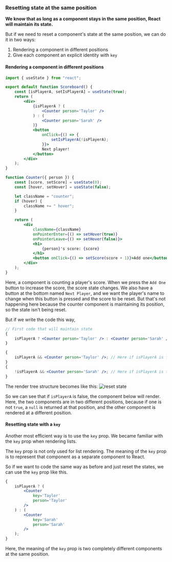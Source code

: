 ### Resetting state at the same position

**We know that as long as a component stays in the same position, React will maintain its state.**

But if we need to reset a component's state at the same position, we can do it in two ways:

1.  Rendering a component in different positions
2.  Give each component an explicit identity with `key`

#### Rendering a component in different positions

```jsx filename="App.jsx"
import { useState } from "react";

export default function Scoreboard() {
    const [isPlayerA, setIsPlayerA] = useState(true);
    return (
        <div>
            {isPlayerA ? (
                <Counter person='Taylor' />
            ) : (
                <Counter person='Sarah' />
            )}
            <button
                onClick={() => {
                    setIsPlayerA(!isPlayerA);
                }}>
                Next player!
            </button>
        </div>
    );
}

function Counter({ person }) {
    const [score, setScore] = useState(0);
    const [hover, setHover] = useState(false);

    let className = "counter";
    if (hover) {
        className += " hover";
    }

    return (
        <div
            className={className}
            onPointerEnter={() => setHover(true)}
            onPointerLeave={() => setHover(false)}>
            <h1>
                {person}'s score: {score}
            </h1>
            <button onClick={() => setScore(score + 1)}>Add one</button>
        </div>
    );
}
```

Here, a component is counting a player's score. When we press the `Add One` button to increase the score, the score state changes. We also have a button at the bottom named `Next Player`, and we want the player's name to change when this button is pressed and the score to be reset. But that's not happening here because the counter component is maintaining its position, so the state isn't being reset.

But if we write the code this way,

```jsx
// First code that will maintain state
{
    isPlayerA ? <Counter person='Taylor' /> : <Counter person='Sarah' />;
}
```

```jsx
{
    isPlayerA && <Counter person='Taylor' />; // Here if isPlayerA is false, null will be returned at this position
}
{
    !isPlayerA && <Counter person='Sarah' />; // Here if isPlayerA is true, null will be returned at this position
}
```

The render tree structure becomes like this: ![reset state](../../../../public/UISTATES/resetstate.png)

So we can see that if `isPlayerA` is false, the component below will render. Here, the two components are in two different positions, because if one is not `true`, a `null` is returned at that position, and the other component is rendered at a different position.

#### Resetting state with a `key`

Another most efficient way is to use the `key` prop. We became familiar with the `key` prop when rendering lists.

The `key` prop is not only used for list rendering. The meaning of the `key` prop is to represent that component as a separate component to React.

So if we want to code the same way as before and just reset the states, we can use the `key` prop like this.

```jsx
{
    isPlayerA ? (
        <Counter
            key='Taylor'
            person='Taylor'
        />
    ) : (
        <Counter
            key='Sarah'
            person='Sarah'
        />
    );
}
```

Here, the meaning of the `key` prop is two completely different components at the same position.

